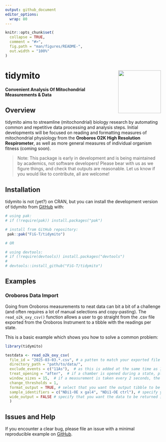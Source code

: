 ```yaml
---
output: github_document
editor_options:
  wrap: 80
---
```


<!-- README.md is generated from README.Rmd. Please edit that file -->

```r
knitr::opts_chunk$set(
  collapse = TRUE,
  comment = "#>",
  fig.path = "man/figures/README-",
  out.width = "100%"
)
```

# tidymito  <img src="man/figures/logo.png" align="right" height="138" /></a>
**Convenient Analysis Of Mitochondrial Measurements & Data**

<!-- badges: start -->
<!-- badges: end -->

## Overview

tidymito aims to streamline (mitochondrial) biology research by automating common and repetitive data processing and analysis steps. Initial developments will be focused on reading and formatting measures of mitochondrial physiology from the **Oroboros O2K High Resolution Respirometer**, as well as more general measures of individual organism fitness (coming soon). 

> Note: This package is early in development and is being maintained by academics, not software developers! Please bear with us as we figure things, and check that outputs are reasonable.  Let us know if you would like to contribute, all are welcome! 

## Installation

tidymito is not (yet?) on CRAN, but you can install the development version of tidymito from [GitHub](https://github.com/) with:

```r
# using pak: 
# if (!require(pak)) install.packages("pak") 

# install from GitHub repository:
 pak::pak("FiG-T/tidymito")

# OR 

# using devtools: 
# if (!require(devtools)) install.packages("devtools") 
# 
# devtools::install_github("FiG-T/tidymito")
```

## Examples

### Oroboros Data Import

Going from Oroboros measurements to neat data can bit a bit of a challenge (and often requires a lot of manual selections and copy-pasting).  The `read_o2k_oxy_csv()` function allows a user to go straight from the .csv file exported from the Oroboros Instrument to a tibble with the readings per state. 

This is a basic example which shows you how to solve a common problem:

```r
library(tidymito)

testdata <- read_o2k_oxy_csv(
  file_id = "2025-03-03.*.csv", # a patten to match your exported file (or files)
  directory_path = "path/to/data/",
  exclude_events = c("11As"),  # as this is added at the same time as 11Tm, remove 11As
  treat_opening = "after",  # if a chamber is opened during a state, place the window after then chamber has re-oxygenated and closed.
  window_sizes = 15,  # if a measurement is taken every 2 seconds, the signal must be stable for 30 (2x15) seconds to pass the cutoff.
  change_thresholds = 1,
  format_output = TRUE, # select that you want the output tibble to be formatted
  sample_identifiers = c("NDi1-OE x gal4", "NDi1-OE ctrl"), # specify your unique sample identifiers
  wide_output = FALSE # specify that you want the data to be returned in a 'wide' format.
  )

```

## Issues and Help

If you encounter a clear bug, please file an issue with a minimal reproducible example on [GitHub](https://github.com/fig-t/tidymito/issues). 
